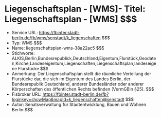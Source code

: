 # Liegenschaftsplan - [WMS]- Titel: Liegenschaftsplan - [WMS] $$$
- Service URL: https://fbinter.stadt-berlin.de/fb/wms/senstadt/k_liegenschaften $$$
- Typ: WMS $$$
- Name: liegenschaftsplan-wms-38a22ac5 $$$
- Stichworte: ALKIS,Berlin,Bundesrepublick,Deutschland,Eigentum,Flurstück,Geodaten,Kirche,Landeseigentum,Liegenschaften,Liegenschaftsplan,landeseigene Flurstücke $$$
- Anmerkung: Der Liegenschaftsplan stellt die räumliche Verteilung der Flurstücke dar, die sich im Eigentum des Landes Berlin, der Bundesrepublik Deutschland, anderer Bundesländer oder anderer Körperschaften des öffentlichen Rechts befinden  (VermGBln §25). $$$
- Fisbroker URL: https://fbinter.stadt-berlin.de/fb?loginkey=showMap&mapId=k_liegenschaften@senstadt $$$
- Autor: Senatsverwaltung für Stadtentwicklung, Bauen und Wohnen Berlin $$$
